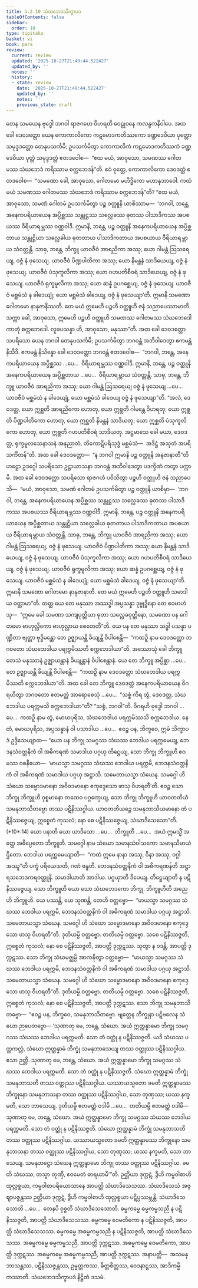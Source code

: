 ```yaml
---
title: 1.2.10 သံဃဘေဒသိက္ခာပဒ
tableOfContents: false
sidebar:
  order: 10
type: tipitaka
basket: vi
book: para
review:
  current: review
  updated: '2025-10-27T21:49:44.522427'
  updated_by: ''
  notes: ''
  history:
  - state: review
    date: '2025-10-27T21:49:44.522427'
    updated_by: ''
    notes: ''
    previous_state: draft
---
```



<ReviewStatus review={frontmatter.review} showDetails={true} />

<HypothesisAnnotation frontmatter={frontmatter} />

<DynamicBreadcrumb />

<Division number="409" book="para" e="ch" v="1" p="263">

<Paragraph number="1673" book="para">
တေန သမယေန ဗုဒ္ဓေါ ဘဂဝါ ရာဇဂဟေ ဝိဟရတိ ဝေဠုဝနေ ကလန္ဒကနိဝါပေ. အထ ခေါ ဒေဝဒတ္တော ယေန ကောကာလိကော ကဋမောဒကတိဿကော ခဏ္ဍဒေဝိယာ ပုတ္တော သမုဒ္ဒဒတ္တော တေနုပသင်္ကမိ; ဥပသင်္ကမိတွာ ကောကာလိကံ ကဋမောဒကတိဿကံ ခဏ္ဍဒေဝိယာ ပုတ္တံ သမုဒ္ဒဒတ္တံ ဧတဒဝေါစ—  “ဧထ မယံ, အာဝုသော, သမဏဿ ဂေါတမဿ သံဃဘေဒံ ကရိဿာမ စက္ကဘေဒန်”တိ. ဧဝံ ဝုတ္တေ, ကောကာလိကော ဒေဝဒတ္တံ ဧတဒဝေါစ—  “သမဏော ခေါ, အာဝုသော, ဂေါတမော မဟိဒ္ဓိကော မဟာနုဘာဝေါ. ကထံ မယံ သမဏဿ ဂေါတမဿ သံဃဘေဒံ ကရိဿာမ စက္ကဘေဒန်”တိ? “ဧထ မယံ, အာဝုသော, သမဏံ ဂေါတမံ ဥပသင်္ကမိတွာ ပဉ္စ ဝတ္ထူနိ ယာစိဿာမ—  ‘ဘဂဝါ, ဘန္တေ, အနေကပရိယာယေန အပ္ပိစ္ဆဿ သန္တုဋ္ဌဿ သလ္လေခဿ ဓုတဿ ပါသာဒိကဿ အပစယဿ ဝီရိယာရမ္ဘဿ ဝဏ္ဏဝါဒီ. ဣမာနိ, ဘန္တေ, ပဉ္စ ဝတ္ထူနိ အနေကပရိယာယေန အပ္ပိစ္ဆတာယ သန္တုဋ္ဌိယာ သလ္လေခါယ ဓုတတာယ ပါသာဒိကတာယ အပစယာယ ဝီရိယာရမ္ဘာယ သံဝတ္တန္တိ. သာဓု, ဘန္တေ, ဘိက္ခူ ယာဝဇီဝံ အာရညိကာ အဿု; ယော ဂါမန္တံ ဩသရေယျ, ဝဇ္ဇံ နံ ဖုသေယျ. ယာဝဇီဝံ ပိဏ္ဍပါတိကာ အဿု; ယော နိမန္တနံ သာဒိယေယျ, ဝဇ္ဇံ နံ ဖုသေယျ. ယာဝဇီဝံ ပံသုကူလိကာ အဿု; ယော ဂဟပတိစီဝရံ သာဒိယေယျ, ဝဇ္ဇံ နံ ဖုသေယျ. ယာဝဇီဝံ ရုက္ခမူလိကာ အဿု; ယော ဆန္နံ ဥပဂစ္ဆေယျ, ဝဇ္ဇံ နံ ဖုသေယျ. ယာဝဇီဝံ မစ္ဆမံသံ န ခါဒေယျုံ; ယော မစ္ဆမံသံ ခါဒေယျ, ဝဇ္ဇံ နံ ဖုသေယျာ’တိ. ဣမာနိ သမဏော ဂေါတမော နာနုဇာနိဿတိ. တေ မယံ ဣမေဟိ ပဉ္စဟိ ဝတ္ထူဟိ ဇနံ သညာပေဿာမာတိ. သက္ကာ ခေါ, အာဝုသော, ဣမေဟိ ပဉ္စဟိ ဝတ္ထူဟိ သမဏဿ ဂေါတမဿ သံဃဘေဒေါ ကာတုံ စက္ကဘေဒေါ. လူခပသန္နာ ဟိ, အာဝုသော, မနုဿာ”တိ.
</Paragraph>

<Paragraph number="1674" book="para">
အထ ခေါ ဒေဝဒတ္တော သပရိသော ယေန ဘဂဝါ တေနုပသင်္ကမိ; ဥပသင်္ကမိတွာ ဘဂဝန္တံ အဘိဝါဒေတွာ ဧကမန္တံ နိသီဒိ. ဧကမန္တံ နိသိန္နော ခေါ ဒေဝဒတ္တော ဘဂဝန္တံ ဧတဒဝေါစ—  “ဘဂဝါ, ဘန္တေ, အနေကပရိယာယေန အပ္ပိစ္ဆဿ …ပေ…  ဝီရိယာရမ္ဘဿ ဝဏ္ဏဝါဒီ. ဣမာနိ, ဘန္တေ, ပဉ္စ ဝတ္ထူနိ အနေကပရိယာယေန အပ္ပိစ္ဆတာယ …ပေ…  ဝီရိယာရမ္ဘာယ သံဝတ္တန္တိ. သာဓု, ဘန္တေ, ဘိက္ခူ ယာဝဇီဝံ အာရညိကာ အဿု; ယော ဂါမန္တံ ဩသရေယျ ဝဇ္ဇံ နံ ဖုသေယျ …ပေ…  ယာဝဇီဝံ မစ္ဆမံသံ န ခါဒေယျုံ, ယော မစ္ဆမံသံ ခါဒေယျ ဝဇ္ဇံ နံ ဖုသေယျာ”တိ. “အလံ, ဒေဝဒတ္တ, ယော ဣစ္ဆတိ အာရညိကော ဟောတု, ယော ဣစ္ဆတိ ဂါမန္တေ ဝိဟရတု; ယော ဣစ္ဆတိ ပိဏ္ဍပါတိကော ဟောတု, ယော ဣစ္ဆတိ နိမန္တနံ သာဒိယတု; ယော ဣစ္ဆတိ ပံသုကူလိကော ဟောတု, ယော ဣစ္ဆတိ ဂဟပတိစီဝရံ သာဒိယတု. အဋ္ဌမာသေ ခေါ မယာ, ဒေဝဒတ္တ, ရုက္ခမူလသေနာသနံ အနုညာတံ, တိကောဋိပရိသုဒ္ဓံ မစ္ဆမံသံ—  အဒိဋ္ဌံ အသုတံ အပရိသင်္ကိတန်”တိ. အထ ခေါ ဒေဝဒတ္တော—  “န ဘဂဝါ ဣမာနိ ပဉ္စ ဝတ္ထူနိ အနုဇာနာတီ”တိ ဟဋ္ဌော ဥဒဂ္ဂေါ သပရိသော ဥဋ္ဌာယာသနာ ဘဂဝန္တံ အဘိဝါဒေတွာ ပဒက္ခိဏံ ကတွာ ပက္ကာမိ.
</Paragraph>

</Division>
<Division number="410" book="para" e="ch" v="1" p="264">

<Paragraph number="1675" book="para">
အထ ခေါ ဒေဝဒတ္တော သပရိသော ရာဇဂဟံ ပဝိသိတွာ ပဉ္စဟိ ဝတ္ထူဟိ ဇနံ သညာပေသိ—  “မယံ, အာဝုသော, သမဏံ ဂေါတမံ ဥပသင်္ကမိတွာ ပဉ္စ ဝတ္ထူနိ ယာစိမှာ—  ‘ဘဂဝါ, ဘန္တေ, အနေကပရိယာယေန အပ္ပိစ္ဆဿ သန္တုဋ္ဌဿ သလ္လေခဿ ဓုတဿ ပါသာဒိကဿ အပစယဿ ဝီရိယာရမ္ဘဿ ဝဏ္ဏဝါဒီ. ဣမာနိ, ဘန္တေ, ပဉ္စ ဝတ္ထူနိ အနေကပရိယာယေန အပ္ပိစ္ဆတာယ သန္တုဋ္ဌိယာ သလ္လေခါယ ဓုတတာယ ပါသာဒိကတာယ အပစယာယ ဝီရိယာရမ္ဘာယ သံဝတ္တန္တိ. သာဓု, ဘန္တေ, ဘိက္ခူ ယာဝဇီဝံ အာရညိကာ အဿု; ယော ဂါမန္တံ ဩသရေယျ, ဝဇ္ဇံ နံ ဖုသေယျ. ယာဝဇီဝံ ပိဏ္ဍပါတိကာ အဿု; ယော နိမန္တနံ သာဒိယေယျ, ဝဇ္ဇံ နံ ဖုသေယျ. ယာဝဇီဝံ ပံသုကူလိကာ အဿု; ယော ဂဟပတိစီဝရံ သာဒိယေယျ, ဝဇ္ဇံ နံ ဖုသေယျ. ယာဝဇီဝံ ရုက္ခမူလိကာ အဿု; ယော ဆန္နံ ဥပဂစ္ဆေယျ, ဝဇ္ဇံ နံ ဖုသေယျ. ယာဝဇီဝံ မစ္ဆမံသံ န ခါဒေယျုံ; ယော မစ္ဆမံသံ ခါဒေယျ, ဝဇ္ဇံ နံ ဖုသေယျာ’တိ. ဣမာနိ သမဏော ဂေါတမော နာနုဇာနာတိ. တေ မယံ ဣမေဟိ ပဉ္စဟိ ဝတ္ထူဟိ သမာဒါယ ဝတ္တာမာ”တိ.
</Paragraph>

<Paragraph number="1676" book="para">
တတ္ထ ယေ တေ မနုဿာ အဿဒ္ဓါ အပ္ပသန္နာ ဒုဗ္ဗုဒ္ဓိနော တေ ဧဝမာဟံသု—  “ဣမေ ခေါ သမဏာ သကျပုတ္တိယာ ဓုတာ သလ္လေခဝုတ္တိနော, သမဏော ပန ဂေါတမော ဗာဟုလ္လိကော ဗာဟုလ္လာယ စေတေတီ”တိ. ယေ ပန တေ မနုဿာ သဒ္ဓါ ပသန္နာ ပဏ္ဍိတာ ဗျတ္တာ ဗုဒ္ဓိမန္တော တေ ဥဇ္ဈာယန္တိ ခိယျန္တိ ဝိပါစေန္တိ—  “ကထဉှိ နာမ ဒေဝဒတ္တော ဘဂဝတော သံဃဘေဒါယ ပရက္ကမိဿတိ စက္ကဘေဒါယာ”တိ.
</Paragraph>

<Paragraph number="1677" book="para">
အဿောသုံ ခေါ ဘိက္ခူ တေသံ မနုဿာနံ ဥဇ္ဈာယန္တာနံ ခိယျန္တာနံ ဝိပါစေန္တာနံ. ယေ တေ ဘိက္ခူ အပ္ပိစ္ဆာ …ပေ…  တေ ဥဇ္ဈာယန္တိ ခိယျန္တိ ဝိပါစေန္တိ—  “ကထဉှိ နာမ ဒေဝဒတ္တော သံဃဘေဒါယ ပရက္ကမိဿတိ စက္ကဘေဒါယာ”တိ.
</Paragraph>

<Paragraph number="1678" book="para">
အထ ခေါ တေ ဘိက္ခူ ဒေဝဒတ္တံ အနေကပရိယာယေန ဝိဂရဟိတွာ ဘဂဝတော ဧတမတ္ထံ အာရောစေသုံ …ပေ…  “သစ္စံ ကိရ တွံ, ဒေဝဒတ္တ, သံဃဘေဒါယ ပရက္ကမသိ စက္ကဘေဒါယာ”တိ? “သစ္စံ, ဘဂဝါ”တိ. ဝိဂရဟိ ဗုဒ္ဓေါ ဘဂဝါ …ပေ…  ကထဉှိ နာမ တွံ, မောဃပုရိသ, သံဃဘေဒါယ ပရက္ကမိဿသိ စက္ကဘေဒါယ. နေတံ, မောဃပုရိသ, အပ္ပသန္နာနံ ဝါ ပသာဒါယ …ပေ…  ဧဝဉ္စ ပန, ဘိက္ခဝေ, ဣမံ သိက္ခာပဒံ ဥဒ္ဒိသေယျာထ—
</Paragraph>

</Division>
<Division number="411" book="para" e="ch" v="1" p="265">

<Paragraph number="1679" book="para">
<Emphasis>“ယော ပန ဘိက္ခု သမဂ္ဂဿ သံဃဿ ဘေဒါယ ပရက္ကမေယျ, ဘေဒနသံဝတ္တနိကံ ဝါ အဓိကရဏံ သမာဒါယ ပဂ္ဂယှ တိဋ္ဌေယျ, သော ဘိက္ခု ဘိက္ခူဟိ ဧဝမဿ ဝစနီယော—  ‘မာယသ္မာ သမဂ္ဂဿ သံဃဿ ဘေဒါယ ပရက္ကမိ, ဘေဒနသံဝတ္တနိကံ ဝါ အဓိကရဏံ သမာဒါယ ပဂ္ဂယှ အဋ္ဌာသိ. သမေတာယသ္မာ သံဃေန. သမဂ္ဂေါ ဟိ သံဃော သမ္မောဒမာနော အဝိဝဒမာနော ဧကုဒ္ဒေသော ဖာသု ဝိဟရတီ’တိ. ဧဝဉ္စ သော ဘိက္ခု ဘိက္ခူဟိ ဝုစ္စမာနော တထေဝ ပဂ္ဂဏှေယျ, သော ဘိက္ခု ဘိက္ခူဟိ ယာဝတတိယံ သမနုဘာသိတဗ္ဗော တဿ ပဋိနိဿဂ္ဂါယ. ယာဝတတိယဉ္စေ သမနုဘာသိယမာနော တံ ပဋိနိဿဇ္ဇေယျ, ဣစ္စေတံ ကုသလံ; နော စေ ပဋိနိဿဇ္ဇေယျ, သံဃာဒိသေသော”</Emphasis>တိ. (*10*:<Emphasis>14</Emphasis>)
</Paragraph>

</Division>
<Division number="412" book="para" e="ch" v="1" p="265">

<Paragraph number="1680" book="para">
<Emphasis>ယော ပနာ</Emphasis>တိ ယော ယာဒိသော …ပေ…  <Emphasis>ဘိက္ခူ</Emphasis>တိ …ပေ…  အယံ ဣမသ္မိံ အတ္ထေ အဓိပ္ပေတော ဘိက္ခူတိ.
</Paragraph>

<Paragraph number="1681" book="para">
<Emphasis>သမဂ္ဂေါ</Emphasis> နာမ <Emphasis>သံဃော</Emphasis> သမာနသံဝါသကော သမာနသီမာယံ ဌိတော.
</Paragraph>

<Paragraph number="1682" book="para">
<Emphasis>ဘေဒါယ ပရက္ကမေယျာ</Emphasis>တိ—  “ကထံ ဣမေ နာနာ အဿု, ဝိနာ အဿု, ဝဂ္ဂါ အဿူ”တိ ပက္ခံ ပရိယေသတိ, ဂဏံ ဗန္ဓတိ.
</Paragraph>

<Paragraph number="1683" book="para">
<Emphasis>ဘေဒနသံဝတ္တနိကံ ဝါ အဓိကရဏန်</Emphasis>တိ အဋ္ဌာရသဘေဒကရဝတ္ထူနိ.
</Paragraph>

<Paragraph number="1684" book="para">
<Emphasis>သမာဒါယာ</Emphasis>တိ အာဒါယ.
</Paragraph>

<Paragraph number="1685" book="para">
<Emphasis>ပဂ္ဂယှာ</Emphasis>တိ ဒီပေယျ.
</Paragraph>

<Paragraph number="1686" book="para">
<Emphasis>တိဋ္ဌေယျာ</Emphasis>တိ န ပဋိနိဿဇ္ဇေယျ.
</Paragraph>

<Paragraph number="1687" book="para">
<Emphasis>သော ဘိက္ခူ</Emphasis>တိ ယော သော သံဃဘေဒကော ဘိက္ခု.
</Paragraph>

<Paragraph number="1688" book="para">
<Emphasis>ဘိက္ခူဟီ</Emphasis>တိ အညေဟိ ဘိက္ခူဟိ.
</Paragraph>

<Paragraph number="1689" book="para">
ယေ ပဿန္တိ, ယေ သုဏန္တိ, တေဟိ ဝတ္တဗ္ဗော—  “မာယသ္မာ သမဂ္ဂဿ သံဃဿ ဘေဒါယ ပရက္ကမိ, ဘေဒနသံဝတ္တနိကံ ဝါ အဓိကရဏံ သမာဒါယ ပဂ္ဂယှ အဋ္ဌာသိ. သမေတာယသ္မာ သံဃေန. သမဂ္ဂေါ ဟိ သံဃော သမ္မောဒမာနော အဝိဝဒမာနော ဧကုဒ္ဒေသော ဖာသု ဝိဟရတီ”တိ. ဒုတိယမ္ပိ ဝတ္တဗ္ဗော. တတိယမ္ပိ ဝတ္တဗ္ဗော. သစေ ပဋိနိဿဇ္ဇတိ, ဣစ္စေတံ ကုသလံ; နော စေ ပဋိနိဿဇ္ဇတိ, အာပတ္တိ ဒုက္ကဋဿ. သုတွာ န ဝဒန္တိ, အာပတ္တိ ဒုက္ကဋဿ. သော ဘိက္ခု သံဃမဇ္ဈမ္ပိ အာကဍ္ဎိတွာ ဝတ္တဗ္ဗော—  “မာယသ္မာ သမဂ္ဂဿ သံဃဿ ဘေဒါယ ပရက္ကမိ, ဘေဒနသံဝတ္တနိကံ ဝါ အဓိကရဏံ သမာဒါယ ပဂ္ဂယှ အဋ္ဌာသိ. သမေတာယသ္မာ သံဃေန. သမဂ္ဂေါ ဟိ သံဃော သမ္မောဒမာနော အဝိဝဒမာနော ဧကုဒ္ဒေသော ဖာသု ဝိဟရတီ”တိ. ဒုတိယမ္ပိ ဝတ္တဗ္ဗော. တတိယမ္ပိ ဝတ္တဗ္ဗော. သစေ ပဋိနိဿဇ္ဇတိ, ဣစ္စေတံ ကုသလံ; နော စေ ပဋိနိဿဇ္ဇတိ, အာပတ္တိ ဒုက္ကဋဿ. သော ဘိက္ခု သမနုဘာသိတဗ္ဗော—  “ဧဝဉ္စ ပန, ဘိက္ခဝေ, သမနုဘာသိတဗ္ဗော. ဗျတ္တေန ဘိက္ခုနာ ပဋိဗလေန သံဃော ဉာပေတဗ္ဗော—
</Paragraph>

</Division>
<Division number="413" book="para" e="ch" v="1" p="266">

<Paragraph number="1690" book="para">
‘သုဏာတု မေ, ဘန္တေ, သံဃော. အယံ ဣတ္ထန္နာမော ဘိက္ခု သမဂ္ဂဿ သံဃဿ ဘေဒါယ ပရက္ကမတိ. သော တံ ဝတ္ထုံ န ပဋိနိဿဇ္ဇတိ. ယဒိ သံဃဿ ပတ္တကလ္လံ, သံဃော ဣတ္ထန္နာမံ ဘိက္ခုံ သမနုဘာသေယျ တဿ ဝတ္ထုဿ ပဋိနိဿဂ္ဂါယ. ဧသာ ဉတ္တိ.
</Paragraph>

<Paragraph number="1691" book="para">
သုဏာတု မေ, ဘန္တေ, သံဃော. အယံ ဣတ္ထန္နာမော ဘိက္ခု သမဂ္ဂဿ သံဃဿ ဘေဒါယ ပရက္ကမတိ. သော တံ ဝတ္ထုံ န ပဋိနိဿဇ္ဇတိ. သံဃော ဣတ္ထန္နာမံ ဘိက္ခုံ သမနုဘာသတိ တဿ ဝတ္ထုဿ ပဋိနိဿဂ္ဂါယ. ယဿာယသ္မတော ခမတိ ဣတ္ထန္နာမဿ ဘိက္ခုနော သမနုဘာသနာ တဿ ဝတ္ထုဿ ပဋိနိဿဂ္ဂါယ, သော တုဏှဿ; ယဿ နက္ခမတိ, သော ဘာသေယျ.
</Paragraph>

<Paragraph number="1692" book="para">
ဒုတိယမ္ပိ ဧတမတ္ထံ ဝဒါမိ …ပေ…  တတိယမ္ပိ ဧတမတ္ထံ ဝဒါမိ—  သုဏာတု မေ, ဘန္တေ, သံဃော. အယံ ဣတ္ထန္နာမော ဘိက္ခု သမဂ္ဂဿ သံဃဿ ဘေဒါယ ပရက္ကမတိ. သော တံ ဝတ္ထုံ န ပဋိနိဿဇ္ဇတိ. သံဃော ဣတ္ထန္နာမံ ဘိက္ခုံ သမနုဘာသတိ တဿ ဝတ္ထုဿ ပဋိနိဿဂ္ဂါယ. ယဿာယသ္မတော ခမတိ ဣတ္ထန္နာမဿ ဘိက္ခုနော သမနုဘာသနာ တဿ ဝတ္ထုဿ ပဋိနိဿဂ္ဂါယ, သော တုဏှဿ; ယဿ နက္ခမတိ, သော ဘာသေယျ.
</Paragraph>

<Paragraph number="1693" book="para">
သမနုဘဋ္ဌော သံဃေန ဣတ္ထန္နာမော ဘိက္ခု တဿ ဝတ္ထုဿ ပဋိနိဿဂ္ဂါယ. ခမတိ သံဃဿ, တသ္မာ တုဏှီ, ဧဝမေတံ ဓာရယာမီ’”တိ.
</Paragraph>

</Division>
<Division number="414" book="para" e="ch" v="1" p="267">

<Paragraph number="1694" book="para">
ဉတ္တိယာ ဒုက္ကဋံ, ဒွီဟိ ကမ္မဝါစာဟိ ထုလ္လစ္စယာ, ကမ္မဝါစာပရိယောသာနေ အာပတ္တိ သံဃာဒိသေသဿ. သံဃာဒိသေသံ အဇ္ဈာပဇ္ဇန္တဿ ဉတ္တိယာ ဒုက္ကဋံ, ဒွီဟိ ကမ္မဝါစာဟိ ထုလ္လစ္စယာ ပဋိပ္ပဿမ္ဘန္တိ.
</Paragraph>

<Paragraph number="1695" book="para">
<Emphasis>သံဃာဒိသေသော</Emphasis>တိ …ပေ…  တေနပိ ဝုစ္စတိ သံဃာဒိသေသောတိ.
</Paragraph>

</Division>
<Division number="415" book="para" e="ch" v="1" p="267">

<Paragraph number="1696" book="para">
ဓမ္မကမ္မေ ဓမ္မကမ္မသညီ န ပဋိနိဿဇ္ဇတိ, အာပတ္တိ သံဃာဒိသေသဿ.
</Paragraph>

<Paragraph number="1697" book="para">
ဓမ္မကမ္မေ ဝေမတိကော န ပဋိနိဿဇ္ဇတိ, အာပတ္တိ သံဃာဒိသေသဿ.
</Paragraph>

<Paragraph number="1698" book="para">
ဓမ္မကမ္မေ အဓမ္မကမ္မသညီ န ပဋိနိဿဇ္ဇတိ, အာပတ္တိ သံဃာဒိသေသဿ.
</Paragraph>

<Paragraph number="1699" book="para">
အဓမ္မကမ္မေ ဓမ္မကမ္မသညီ, အာပတ္တိ ဒုက္ကဋဿ.
</Paragraph>

<Paragraph number="1700" book="para">
အဓမ္မကမ္မေ ဝေမတိကော, အာပတ္တိ ဒုက္ကဋဿ.
</Paragraph>

<Paragraph number="1701" book="para">
အဓမ္မကမ္မေ အဓမ္မကမ္မသညီ, အာပတ္တိ ဒုက္ကဋဿ.
</Paragraph>

</Division>
<Division number="416" book="para" e="ch" v="1" p="267">

<Paragraph number="1702" book="para">
အနာပတ္တိ—  အသမနုဘာသန္တဿ, ပဋိနိဿဇ္ဇန္တဿ, ဥမ္မတ္တကဿ, ခိတ္တစိတ္တဿ, ဝေဒနာဋ္ဋဿ, အာဒိကမ္မိကဿာတိ.

</Paragraph>
</Division>

<Paragraph number="1703" type="center" book="para">
သံဃဘေဒသိက္ခာပဒံ နိဋ္ဌိတံ ဒသမံ.
</Paragraph>